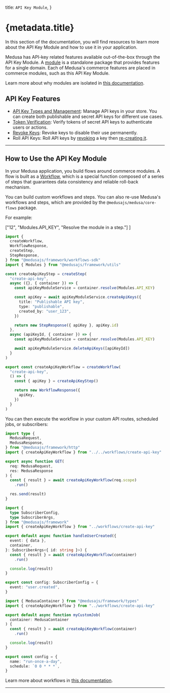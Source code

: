 
  title: `API Key Module`,
}

# {metadata.title}

In this section of the documentation, you will find resources to learn more about the API Key Module and how to use it in your application.

Medusa has API-key related features available out-of-the-box through the API Key Module. A [module](!docs!/learn/fundamentals/modules) is a standalone package that provides features for a single domain. Each of Medusa's commerce features are placed in commerce modules, such as this API Key Module.

<Note>

Learn more about why modules are isolated in [this documentation](!docs!/learn/fundamentals/modules/isolation).

</Note>

## API Key Features

- [API Key Types and Management](./concepts/page.mdx): Manage API keys in your store. You can create both publishable and secret API keys for different use cases.
- [Token Verification](./concepts/page.mdx#token-verification): Verify tokens of secret API keys to authenticate users or actions.
- [Revoke Keys](./concepts/page.mdx#api-key-expiration): Revoke keys to disable their use permanently.
- Roll API Keys: Roll API keys by [revoking](/references/api-key/revoke) a key then [re-creating it](/references/api-key/createApiKeys).

---

## How to Use the API Key Module

In your Medusa application, you build flows around commerce modules. A flow is built as a [Workflow](!docs!/learn/fundamentals/workflows), which is a special function composed of a series of steps that guarantees data consistency and reliable roll-back mechanism. 

You can build custom workflows and steps. You can also re-use Medusa's workflows and steps, which are provided by the `@medusajs/medusa/core-flows` package.

For example:

  ["12", "Modules.API_KEY", "Resolve the module in a step."]
]

```ts title="src/workflows/create-api-key.ts" highlights={highlights}
import { 
  createWorkflow, 
  WorkflowResponse,
  createStep,
  StepResponse,
} from "@medusajs/framework/workflows-sdk"
import { Modules } from "@medusajs/framework/utils"

const createApiKeyStep = createStep(
  "create-api-key",
  async ({}, { container }) => {
    const apiKeyModuleService = container.resolve(Modules.API_KEY)

    const apiKey = await apiKeyModuleService.createApiKeys({
      title: "Publishable API key",
      type: "publishable",
      created_by: "user_123",
    })

    return new StepResponse({ apiKey }, apiKey.id)
  },
  async (apiKeyId, { container }) => {
    const apiKeyModuleService = container.resolve(Modules.API_KEY)

    await apiKeyModuleService.deleteApiKeys([apiKeyId])
  }
)

export const createApiKeyWorkflow = createWorkflow(
  "create-api-key",
  () => {
    const { apiKey } = createApiKeyStep()

    return new WorkflowResponse({
      apiKey,
    })
  }
)
```

You can then execute the workflow in your custom API routes, scheduled jobs, or subscribers:

<CodeTabs group="resource-types">
  <CodeTab label="API Route" value="api-route">
    
```ts title="src/api/workflow/route.ts" highlights={[["11"], ["12"]]} collapsibleLines="1-6" expandButtonLabel="Show Imports"
import type {
  MedusaRequest,
  MedusaResponse,
} from "@medusajs/framework/http"
import { createApiKeyWorkflow } from "../../workflows/create-api-key"

export async function GET(
  req: MedusaRequest,
  res: MedusaResponse
) {
  const { result } = await createApiKeyWorkflow(req.scope)
    .run()

  res.send(result)
}
```

  </CodeTab>
  <CodeTab label="Subscriber" value="subscriber">
    
```ts title="src/subscribers/user-created.ts" highlights={[["11"], ["12"]]} collapsibleLines="1-6" expandButtonLabel="Show Imports"
import {
  type SubscriberConfig,
  type SubscriberArgs,
} from "@medusajs/framework"
import { createApiKeyWorkflow } from "../workflows/create-api-key"

export default async function handleUserCreated({
  event: { data },
  container,
}: SubscriberArgs<{ id: string }>) {
  const { result } = await createApiKeyWorkflow(container)
    .run()

  console.log(result)
}

export const config: SubscriberConfig = {
  event: "user.created",
}
```

  </CodeTab>
  <CodeTab label="Scheduled Job" value="scheduled-job">
    
```ts title="src/jobs/run-daily.ts" highlights={[["7"], ["8"]]}
import { MedusaContainer } from "@medusajs/framework/types"
import { createApiKeyWorkflow } from "../workflows/create-api-key"

export default async function myCustomJob(
  container: MedusaContainer
) {
  const { result } = await createApiKeyWorkflow(container)
    .run()

  console.log(result)
}

export const config = {
  name: "run-once-a-day",
  schedule: `0 0 * * *`,
}
```

  </CodeTab>
</CodeTabs>

Learn more about workflows in [this documentation](!docs!/learn/fundamentals/workflows).

---

<CommerceModuleSections />